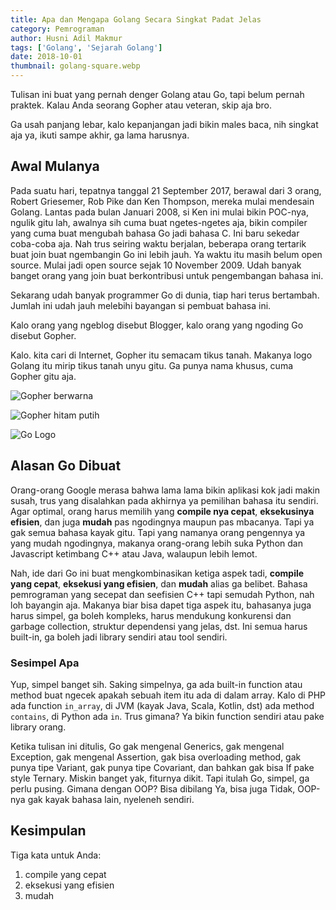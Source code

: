 ```yaml
---
title: Apa dan Mengapa Golang Secara Singkat Padat Jelas
category: Pemrograman
author: Husni Adil Makmur
tags: ['Golang', 'Sejarah Golang']
date: 2018-10-01
thumbnail: golang-square.webp
---
```


Tulisan ini buat yang pernah denger Golang atau Go, tapi belum pernah praktek. Kalau Anda seorang Gopher atau veteran, skip aja bro.

Ga usah panjang lebar, kalo kepanjangan jadi bikin males baca, nih singkat aja ya, ikuti sampe akhir, ga lama harusnya.

## Awal Mulanya

Pada suatu hari, tepatnya tanggal 21 September 2017, berawal dari 3 orang, Robert Griesemer, Rob Pike dan Ken Thompson, mereka mulai mendesain Golang. Lantas pada bulan Januari 2008, si Ken ini mulai bikin POC-nya, ngulik gitu lah, awalnya sih cuma buat ngetes-ngetes aja, bikin compiler yang cuma buat mengubah bahasa Go jadi bahasa C. Ini baru sekedar coba-coba aja. Nah trus seiring waktu berjalan, beberapa orang tertarik buat join buat ngembangin Go ini lebih jauh. Ya waktu itu masih belum open source. Mulai jadi open source sejak 10 November 2009. Udah banyak banget orang yang join buat berkontribusi untuk pengembangan bahasa ini.

Sekarang udah banyak programmer Go di dunia, tiap hari terus bertambah. Jumlah ini udah jauh melebihi bayangan si pembuat bahasa ini.

Kalo orang yang ngeblog disebut Blogger, kalo orang yang ngoding Go disebut Gopher.

Kalo. kita cari di Internet, Gopher itu semacam tikus tanah. Makanya logo Golang itu mirip tikus tanah unyu gitu. Ga punya nama khusus, cuma Gopher gitu aja.

![Gopher berwarna](./gopher-square.webp 'Gopher berwarna')

![Gopher hitam putih](./gopher-hitam-putih.webp 'Gopher hitam putih')

![Go Logo](./golang-logo-go.webp 'Go Logo')

## Alasan Go Dibuat

Orang-orang Google merasa bahwa lama lama bikin aplikasi kok jadi makin susah, trus yang disalahkan pada akhirnya ya pemilihan bahasa itu sendiri. Agar optimal, orang harus memilih yang **compile nya cepat**, **eksekusinya efisien**, dan juga **mudah** pas ngodingnya maupun pas mbacanya. Tapi ya gak semua bahasa kayak gitu. Tapi yang namanya orang pengennya ya yang mudah ngodingnya, makanya orang-orang lebih suka Python dan Javascript ketimbang C++ atau Java, walaupun lebih lemot.

Nah, ide dari Go ini buat mengkombinasikan ketiga aspek tadi, **compile yang cepat**, **eksekusi yang efisien**, dan **mudah** alias ga belibet. Bahasa pemrograman yang secepat dan seefisien C++ tapi semudah Python, nah loh bayangin aja. Makanya biar bisa dapet tiga aspek itu, bahasanya juga harus simpel, ga boleh kompleks, harus mendukung konkurensi dan garbage collection, struktur dependensi yang jelas, dst. Ini semua harus built-in, ga boleh jadi library sendiri atau tool sendiri.

### Sesimpel Apa

Yup, simpel banget sih. Saking simpelnya, ga ada built-in function atau method buat ngecek apakah sebuah item itu ada di dalam array. Kalo di PHP ada function `in_array`, di JVM (kayak Java, Scala, Kotlin, dst) ada method `contains`, di Python ada `in`. Trus gimana? Ya bikin function sendiri atau pake library orang.

Ketika tulisan ini ditulis, Go gak mengenal Generics, gak mengenal Exception, gak mengenal Assertion, gak bisa overloading method, gak punya tipe Variant, gak punya tipe Covariant, dan bahkan gak bisa If pake style Ternary. Miskin banget yak, fiturnya dikit. Tapi itulah Go, simpel, ga perlu pusing. Gimana dengan OOP? Bisa dibilang Ya, bisa juga Tidak, OOP-nya gak kayak bahasa lain, nyeleneh sendiri.

## Kesimpulan

Tiga kata untuk Anda:

1.  compile yang cepat
2.  eksekusi yang efisien
3.  mudah
